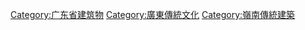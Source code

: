 [[Category:广东省建筑物|Category:广东省建筑物]]
[[Category:廣東傳統文化|Category:廣東傳統文化]]
[[Category:嶺南傳統建築|Category:嶺南傳統建築]]